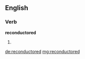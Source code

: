 ==English==

===Verb===
'''reconductored'''

# {{past of|[[reconductor]]}}

[[de:reconductored]]
[[mg:reconductored]]